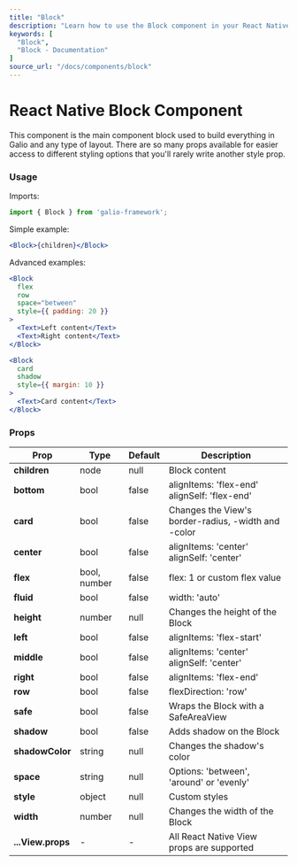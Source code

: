 ```yaml
---
title: "Block"
description: "Learn how to use the Block component in your React Native applications with Galio Framework."
keywords: [
  "Block",
  "Block - Documentation"
]
source_url: "/docs/components/block"
---
```



# React Native Block Component

This component is the main component block used to build everything in Galio and any type of layout. There are so many props available for easier access to different styling options that you'll rarely write another style prop.

<CarbonAds serve="CE7IPK3L" placement="galioio" />

### Usage

Imports:

```jsx
import { Block } from 'galio-framework';
```

Simple example:

```jsx
<Block>{children}</Block>
```

Advanced examples:

```jsx
<Block 
  flex 
  row 
  space="between" 
  style={{ padding: 20 }}
>
  <Text>Left content</Text>
  <Text>Right content</Text>
</Block>

<Block 
  card 
  shadow 
  style={{ margin: 10 }}
>
  <Text>Card content</Text>
</Block>
```

### Props

| Prop          | Type         | Default | Description                                        |
| ------------- | ------------ | ------- | -------------------------------------------------- |
| **children**  | node         | null    | Block content                                      |
| **bottom**    | bool         | false   | alignItems: 'flex-end' alignSelf: 'flex-end'       |
| **card**      | bool         | false   | Changes the View's border-radius, -width and -color|
| **center**    | bool         | false   | alignItems: 'center' alignSelf: 'center'           |
| **flex**      | bool, number | false   | flex: 1 or custom flex value                       |
| **fluid**     | bool         | false   | width: 'auto'                                      |
| **height**    | number       | null    | Changes the height of the Block                    |
| **left**      | bool         | false   | alignItems: 'flex-start'                           |
| **middle**    | bool         | false   | alignItems: 'center' alignSelf: 'center'           |
| **right**     | bool         | false   | alignItems: 'flex-end'                             |
| **row**       | bool         | false   | flexDirection: 'row'                               |
| **safe**      | bool         | false   | Wraps the Block with a SafeAreaView                |
| **shadow**    | bool         | false   | Adds shadow on the Block                           |
| **shadowColor**| string      | null    | Changes the shadow's color                         |
| **space**     | string       | null    | Options: 'between', 'around' or 'evenly'          |
| **style**     | object       | null    | Custom styles                                      |
| **width**     | number       | null    | Changes the width of the Block                     |
| **...View.props** | -      | -       | All React Native View props are supported         |